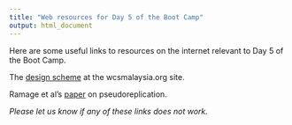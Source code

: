 ```yaml
---
title: "Web resources for Day 5 of the Boot Camp"
output: html_document
---
```


Here are some useful links to resources on the internet relevant to Day 5 of the Boot Camp.

The [design scheme](wcsmalaysia.org/analysis/Design_overview.htm) at the wcsmalaysia.org site.

Ramage et al's [paper](210.72.92.31/bitstream/353005/3909/1/Pseudoreplication%20in%20Tropical%20Forests%20and%20the%20Resulting%20Effects%20on%20Biodiversity%20Conservation.pdf) on pseudoreplication.

_Please let us know if any of these links does not work._


